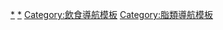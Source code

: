 {{Navbox
|name = Fats and oils
|title = 食用[[脂肪]]及[[食用油]]
|state = {{{state|autocollapse}}}
|bodyclass = hlist

|group1 = [[脂肪]]
|list1 = {{Navbox |child
|group1 = [[豬肉]]脂肪
|list1 =
* [[豬油]]
* [[煙肉|培根]]
* {{le|Fatback}}
** [[薩洛]]
** {{le|Lardo}}

|group2 = [[牛肉]]、[[羊肉]]脂肪
|list2 =
* {{le|Dripping}}
* {{le|Suet}}
* [[牛脂]]
* {{le|Tail fat}}

|group3 = [[乳品]]脂肪
|list3 =
* [[鮮奶油|-{zh-tw:鮮奶油; zh-cn:奶油; zh-hk:忌廉;}-]]
* [[黄油|-{zh-cn:黄油; zh-tw:奶油; zh-hk:牛油;}-]]
* [[酥油]]
* [[無水黃油|無水-{zh-cn:黄油; zh-tw:奶油; zh-hk:牛油;}-]]
** [[酥油 (印度)|印度酥油]]
** {{le|Niter kibbeh}}
** {{le|Smen}}

|group4 = [[家禽]]脂肪
|list4 =
* [[雞油]]
* [[鴨油]]
* {{le|Schmaltz}}

|group5 = 其他動物脂肪
|list5 =
* [[鯨脂]]
** {{le|食用鯨皮|Muktuk}}

|group6 = 植物油脂
|list6 =
* [[可可脂]]
* [[植物奶油]]
* [[乳木果油]]
* [[起酥油]]
}}

|group2 = [[油]]
|list2 = {{Navbox |child
|group1 = [[魚油]]
|list1 =
* [[魚肝油]]
* {{le|鯊魚肝油|Shark liver oil}}

|group2 = [[植物油]]
|list2 =
* [[杏仁|杏仁油]]
* {{le|摩洛哥堅果油|Argan oil}}
* [[酪梨油]]
* [[芥花籽油]]
* [[腰果|腰果油]]
* [[蓖麻油]]
* [[椰子油]]
* [[菜籽油]]
**{{le|toxic oil syndrome}}
* [[玉米胚芽油]]
* [[棉籽油]]
* {{le|葡萄籽油|Grape seed oil}}
* [[歐榛油]]
* [[大麻籽油]]
* [[亞麻籽油]]
* {{le|夏威夷堅果油|Macadamia oil|夏威夷堅果油（澳洲胡桃油）}}
* {{le|伯爾硬胡桃油|Marula oil|伯爾硬胡桃油（馬魯拉油）}}
* {{le|Mongongo nut oil|Mongongo}}
* [[芥子油]]
* [[橄欖油]]
* [[棕櫚油]]
** {{le|棕櫚核仁油|Palm kernel oil}}
* [[花生油]]
* {{le|美國山核桃油|Pecan oil}}
* {{le|紫蘇油|Perilla oil}}
* {{le|松子油|Pine nut oil}}
* {{le|開心果油|Pistachio oil}}
* [[罌粟籽油]]
* {{le|南瓜籽油|Pumpkin seed oil}}
* [[油菜籽|油菜籽油]]
* [[米糠油]]
* [[紅花籽油]]
* [[芝麻油]]
* [[大豆油]]
* [[葵花籽|葵花籽油]]
* [[清油]]
* [[茶油]]
* [[核桃油]]
* {{le|西瓜籽油|Watermelon seed oil}}
}}

|below =
* 參見：[[植物油列表]]
* [[精油]]
}}<noinclude>

[[Category:食油|*]]
[[Category:食用脂肪|*]]
[[Category:飲食導航模板]]
[[Category:脂類導航模板]]
</noinclude>